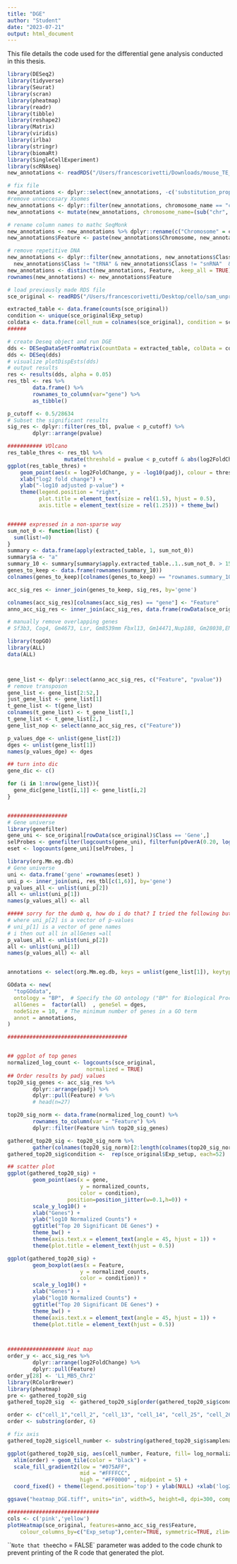 ```yaml
---
title: "DGE"
author: "Student"
date: "2023-07-21"
output: html_document
---
```

This file details the code used for the differential gene analysis conducted in this thesis. 
```r
library(DESeq2)
library(tidyverse)
library(Seurat)
library(scran)
library(pheatmap)
library(readr)
library(tibble)
library(reshape2)
library(Matrix)
library(viridis)
library(irlba)
library(stringr)
library(biomaRt)
library(SingleCellExperiment)
library(scRNAseq)
new_annotations <- readRDS("/Users/francescorivetti/Downloads/mouse_TE_age_filtered.rds")

# fix file 
new_annotations <- dplyr::select(new_annotations, -c('substitution_proportion', 'jc_distance'))
#remove unneccesary Xsomes 
new_annotations <- dplyr::filter(new_annotations, chromosome_name == "chr1" | chromosome_name == "chr2" | chromosome_name == "chr3" | chromosome_name == "chr4" | chromosome_name == "chr5" | chromosome_name == "chr6" | chromosome_name == "chr7" | chromosome_name == "chr8" | chromosome_name == "chr9" | chromosome_name == "chr10" | chromosome_name == "chr11" | chromosome_name == "chr12" | chromosome_name == "chr13" | chromosome_name == "chr14" | chromosome_name == "chr15" | chromosome_name == "chr16" | chromosome_name == "chr17" | chromosome_name == "chr18" | chromosome_name == "chr19" | chromosome_name == "chrX" | chromosome_name == "chrY")
new_annotations <- mutate(new_annotations, chromosome_name=(sub("chr", "", new_annotations$chromosome_name)))

# rename column names to mathc SeqMonk
new_annotations <- new_annotations %>% dplyr::rename(c("Chromosome" = chromosome_name, "Start" = start_position, "End" = end_position, "Subfamily" = name,  "Family" = repFamily, "Class" = repClass, "Strand" = strand, "mya" = mya ))
new_annotations$Feature <- paste(new_annotations$Chromosome, new_annotations$Start, new_annotations$End, new_annotations$Strand, sep="_")

# remove repetitive DNA
new_annotations <- dplyr::filter(new_annotations, new_annotations$Class != "Low_complexity" & new_annotations$Class != "Simple_repeat" & 
  new_annotations$Class != "tRNA" & new_annotations$Class != "snRNA"  & new_annotations$Class != "rRNA")
new_annotations <- distinct(new_annotations, Feature, .keep_all = TRUE)
rownames(new_annotations) <- new_annotations$Feature

# load previously made RDS file
sce_original <- readRDS("/Users/francescorivetti/Desktop/cello/sam_unpro/data/SCE_full.rds")

```


```r
extracted_table <- data.frame(counts(sce_original))
condition <- unique(sce_original$Exp_setup)
coldata <- data.frame(cell_num = colnames(sce_original), condition = sce_original$Exp_setup)
######

# create Deseq object and run DGE
dds <- DESeqDataSetFromMatrix(countData = extracted_table, colData = coldata, design = ~ condition)
dds <- DESeq(dds)
# visualize plotDispEsts(dds)
# output results
res <- results(dds, alpha = 0.05)
res_tbl <- res %>%
        data.frame() %>%
        rownames_to_column(var="gene") %>%
        as_tibble()

p_cutoff <- 0.5/28634
# Subset the significant results
sig_res <- dplyr::filter(res_tbl, pvalue < p_cutoff) %>%
        dplyr::arrange(pvalue)

########### VOlcano
res_table_thres <- res_tbl %>% 
                  mutate(threshold = pvalue < p_cutoff & abs(log2FoldChange) >= 0.58)
ggplot(res_table_thres) +
    geom_point(aes(x = log2FoldChange, y = -log10(padj), colour = threshold)) +
    xlab("log2 fold change") + 
    ylab("-log10 adjusted p-value") +
    theme(legend.position = "right",
          plot.title = element_text(size = rel(1.5), hjust = 0.5),
          axis.title = element_text(size = rel(1.25))) + theme_bw()  



```

```r
###### expressed in a non-sparse way
sum_not_0 <- function(list) {
  sum(list!=0)
}
summary <- data.frame(apply(extracted_table, 1, sum_not_0))
summary$a <- "a"
summary_10 <- summary[summary$apply.extracted_table..1..sum_not_0. > 15, ]
genes_to_keep <- data.frame(rownames(summary_10))
colnames(genes_to_keep)[colnames(genes_to_keep) == "rownames.summary_10."] <- "gene"

acc_sig_res <- inner_join(genes_to_keep, sig_res, by='gene')

colnames(acc_sig_res)[colnames(acc_sig_res) == "gene"] <- "Feature"
anno_acc_sig_res <- inner_join(acc_sig_res, data.frame(rowData(sce_original)), by='Feature')

# manually remove overlapping genes
# Sf3b3, Cog4, Gm4673, Lsr, Gm8539mm Fbxl13, Gm14471,Nup188, Gm28038,ENSMUSG00000121395, Tmem181b-ps


```

```r

library(topGO)
library(ALL)
data(ALL)



gene_list <- dplyr::select(anno_acc_sig_res, c("Feature", "pvalue"))
# remove transposon 
gene_list <- gene_list[2:52,]
just_gene_list <- gene_list[1]
t_gene_list <- t(gene_list)
colnames(t_gene_list) <- t_gene_list[1,]
t_gene_list <- t_gene_list[2,]
gene_list_nop <- select(anno_acc_sig_res, c("Feature"))

p_values_dge <- unlist(gene_list[2])
dges <- unlist(gene_list[1])
names(p_values_dge) <- dges

## turn into dic
gene_dic <- c()

for (i in 1:nrow(gene_list)){
  gene_dic[gene_list[i,1]] <- gene_list[i,2]
}


###################
# Gene universe
library(genefilter)
gene_uni <- sce_original[rowData(sce_original)$Class == 'Gene',]
selProbes <- genefilter(logcounts(gene_uni), filterfun(pOverA(0.20, log2(100)), function(x) (IQR(x) > 0.25)))
eset <- logcounts(gene_uni)[selProbes, ]

library(org.Mm.eg.db)
# Gene universe
uni <- data.frame('gene' =rownames(eset) )
uni_p <- inner_join(uni, res_tbl[c(1,6)], by='gene')
p_values_all <- unlist(uni_p[2])
all <- unlist(uni_p[1])
names(p_values_all) <- all

##### sorry for the dumb q, how do i do that? I tried the following but it did not work
# where uni_p[2] is a vector of p-values
# uni_p[1] is a vector of gene names
# i then out all in allGenes =all
p_values_all <- unlist(uni_p[2])
all <- unlist(uni_p[1])
names(p_values_all) <- all


annotations <- select(org.Mm.eg.db, keys = unlist(gene_list[1]), keytype = "SYMBOL", columns = "GO")

GOdata <- new(
  "topGOdata",
  ontology = "BP",  # Specify the GO ontology ("BP" for Biological Process, "MF" for Molecular Function, "CC" for Cellular Component)
  allGenes =  factor(all)  , geneSel = dges,
  nodeSize = 10,  # The minimum number of genes in a GO term
  annot = annotations, 
)
```


```r
######################################


## ggplot of top genes
normalized_log_count <- logcounts(sce_original, 
                         normalized = TRUE)
## Order results by padj values
top20_sig_genes <- acc_sig_res %>%
        dplyr::arrange(padj) %>%
        dplyr::pull(Feature) # %>%
        # head(n=27)

top20_sig_norm <- data.frame(normalized_log_count) %>%
        rownames_to_column(var = "Feature") %>%
        dplyr::filter(Feature %in% top20_sig_genes)

gathered_top20_sig <- top20_sig_norm %>%
        gather(colnames(top20_sig_norm)[2:length(colnames(top20_sig_norm))], key = "samplename", value = "log_normalized_counts")
gathered_top20_sig$condition <-  rep(sce_original$Exp_setup, each=52)       

## scatter plot 
ggplot(gathered_top20_sig) +
        geom_point(aes(x = gene, 
                       y = normalized_counts, 
                       color = condition), 
                   position=position_jitter(w=0.1,h=0)) +
        scale_y_log10() +
        xlab("Genes") +
        ylab("log10 Normalized Counts") +
        ggtitle("Top 20 Significant DE Genes") +
        theme_bw() +
        theme(axis.text.x = element_text(angle = 45, hjust = 1)) + 
        theme(plot.title = element_text(hjust = 0.5)) 

ggplot(gathered_top20_sig) +
        geom_boxplot(aes(x = Feature, 
                       y = normalized_counts, 
                       color = condition)) +
        scale_y_log10() +
        xlab("Genes") +
        ylab("log10 Normalized Counts") +
        ggtitle("Top 20 Significant DE Genes") +
        theme_bw() +
        theme(axis.text.x = element_text(angle = 45, hjust = 1)) + 
        theme(plot.title = element_text(hjust = 0.5))  



################## Heat map
order_y <- acc_sig_res %>%
        dplyr::arrange(log2FoldChange) %>%
        dplyr::pull(Feature) 
order_y[28] <- 'L1_MB5_Chr2'
library(RColorBrewer)
library(pheatmap)
pre <- gathered_top20_sig
gathered_top20_sig  <- gathered_top20_sig[order(gathered_top20_sig$condition), ]

order <- c("cell_1","cell_2", "cell_13", "cell_14", "cell_25", "cell_26", "cell_37", "cell_38", "cell_49", "cell_50", "cell_62", "cell_73", "cell_74", "cell_85", "cell_86", "cell_3","cell_4", "cell_15", "cell_16", "cell_27", "cell_28", "cell_39", "cell_40", "cell_51", "cell_52", "cell_63", "cell_64", "cell_75", "cell_76", "cell_87", "cell_88") 
order <- substring(order, 6)

# fix axis 
gathered_top20_sig$cell_number <- substring(gathered_top20_sig$samplename, 6)

ggplot(gathered_top20_sig, aes(cell_number, Feature, fill= log_normalized_counts)) +
  xlim(order) + geom_tile(color = "black") +
  scale_fill_gradient2(low = "#075AFF",
                       mid = "#FFFFCC",
                       high = "#FF0000" , midpoint = 5) +
  coord_fixed() + theme(legend.position='top') + ylab(NULL) +xlab('log2 normalized counts  mESCs with insertion ')   + ylim(order_y)   +  theme(axis.text.x = element_blank(), axis.ticks.x = element_blank())

ggsave("heatmap_DGE.tiff", units="in", width=5, height=8, dpi=300, compression = 'lzw')

#############################
cols <- c('pink','yellow')
plotHeatmap(sce_original, features=anno_acc_sig_res$Feature,
    colour_columns_by=c("Exp_setup"),center=TRUE, symmetric=TRUE, zlim=c(-5, 5)) 

```

```
Note that the `echo = FALSE` parameter was added to the code chunk to prevent printing of the R code that generated the plot.
